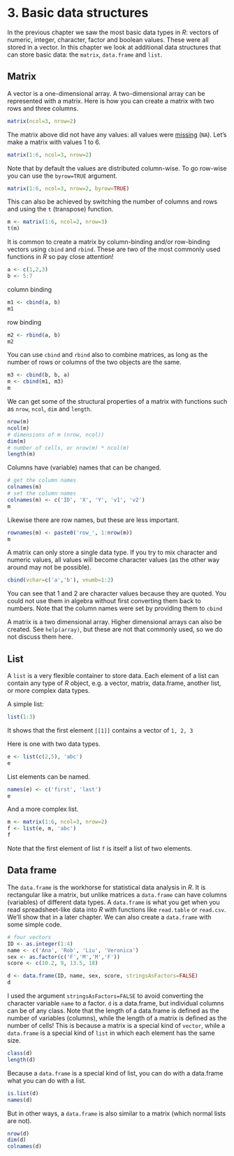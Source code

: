 # 3. Basic data structures

In the previous chapter we saw the most basic data types in *R*: vectors of numeric, integer, character, factor and boolean values. These were all stored in a vector. In this chapter we look at additional data structures that can store basic data: the `matrix`, `data.frame` and `list`.

## Matrix

A vector is a one-dimensional array. A two-dimensional array can be represented with a matrix. Here is how you can create a matrix with two rows and three columns.

```r
matrix(ncol=3, nrow=2)
```

The matrix above did not have any values: all values were [missing](2-basic-data-types.html#missing-values) (`NA`). Let's make a matrix with values 1 to 6. 
```r
matrix(1:6, ncol=3, nrow=2)
```

Note that by default the values are distributed column-wise. To go row-wise you can use the `byrow=TRUE` argument.

```r
matrix(1:6, ncol=3, nrow=2, byrow=TRUE)
```

This can also be achieved by switching the number of columns and rows and using the `t` (transpose) function.
```r
m <- matrix(1:6, ncol=2, nrow=3)
t(m)
```

It is common to create a matrix by column-binding and/or row-binding vectors using `cbind` and `rbind`. These are two of the most commonly used functions in *R* so pay close attention!
 
```r
a <- c(1,2,3)
b <- 5:7
```

column binding
```r
m1 <- cbind(a, b)
m1
```

row binding
```r
m2 <- rbind(a, b)
m2
```

You can use `cbind` and `rbind` also to combine matrices, as long as the number of rows or columns of the two objects are the same.

```r
m3 <- cbind(b, b, a)
m <- cbind(m1, m3)
m
```

We can get some of the structural properties of a matrix with functions such as `nrow`, `ncol`, `dim` and `length`.
```r
nrow(m)
ncol(m)
# dimensions of m (nrow, ncol))
dim(m)
# number of cells, or nrow(m) * ncol(m)
length(m)
```

Columns have (variable) names that can be changed. 
```r
# get the column names
colnames(m)
# set the column names
colnames(m) <- c('ID', 'X', 'Y', 'v1', 'v2')
m
```

Likewise there are row names, but these are less important.
```r
rownames(m) <- paste0('row_', 1:nrow(m))
m 
```


A matrix can only store a single data type. If you try to mix character and numeric values, all values will become character values (as the other way around may not be possible).
  
```r
cbind(vchar=c('a','b'), vnumb=1:2)
```
You can see that 1 and 2 are character values because they are quoted. You could not use them in algebra without first converting them back to numbers. Note that the column names were set by providing them to `cbind`

A matrix is a two dimensional array. Higher dimensional arrays can also be created. See `help(array)`, but these are not that commonly used, so we do not discuss them here.

## List

A `list` is a very flexible container to store data. Each element of a list can contain any type of *R* object, e.g. a vector, matrix, data.frame, another list, or more complex data types. 

A simple list:
```r
list(1:3)
```

It shows that the first element `[[1]]` contains a vector of `1, 2, 3`

Here is one with two data types.
```r
e <- list(c(2,5), 'abc')
e
```

List elements can be named.
```r
names(e) <- c('first', 'last')
e
```


And a more complex list.
```r
m <- matrix(1:6, ncol=3, nrow=2)
f <- list(e, m, 'abc')
f
```

Note that the first element of list `f` is itself a list of two elements.



## Data frame

The `data.frame` is the workhorse for statistical data analysis in *R*. It is rectangular like a matrix, but unlike matrices a `data.frame` can have columns (variables) of different data types. A `data.frame` is what you get when you read spreadsheet-like data into *R* with functions like `read.table` or `read.csv`. We'll show that in a later chapter. We can also create a `data.frame` with some simple code.

```r
# four vectors
ID <- as.integer(1:4)
name <- c('Ana', 'Rob', 'Liu', 'Veronica')
sex <- as.factor(c('F','M','M','F'))
score <- c(10.2, 9, 13.5, 18)

d <- data.frame(ID, name, sex, score, stringsAsFactors=FALSE)
d
```

I used the argument `stringsAsFactors=FALSE` to avoid converting the character variable `name` to a factor. `d` is a data.frame, but individual columns can be of any class. Note that the length of a data.frame is defined as the number of variables (columns), while the length of a matrix is defined as the number of cells! This is because a matrix is a special kind of `vector`, while a `data.frame` is a special kind of `list` in which each element has the same size.

```r
class(d)
length(d)
```

Because a `data.frame` is a special kind of list, you can do with a data.frame what you can do with a list.
```r
is.list(d)
names(d)
```

But in other ways, a `data.frame` is also similar to a matrix (which normal lists are not).

```r
nrow(d)
dim(d)
colnames(d)
```

